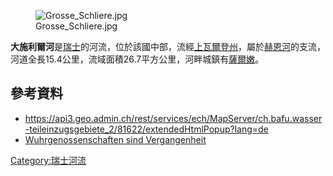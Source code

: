 {{Citecheck}}
{{Coord|46.934316|N|8.283210|E|display=title}}
[[Image:Grosse_Schliere.jpg|right]]

'''大施利爾河'''是[[瑞士|瑞士]]的河流，位於該國中部，流經[[上瓦爾登州|上瓦爾登州]]，屬於[[赫恩河|赫恩河]]的支流，河道全長15.4公里，流域面積26.7平方公里，河畔城鎮有[[薩爾嫩|薩爾嫩]]。

==參考資料==
* https://api3.geo.admin.ch/rest/services/ech/MapServer/ch.bafu.wasser-teileinzugsgebiete_2/81622/extendedHtmlPopup?lang=de {{Wayback|url=https://api3.geo.admin.ch/rest/services/ech/MapServer/ch.bafu.wasser-teileinzugsgebiete_2/81622/extendedHtmlPopup?lang=de |date=20170831172105 }}
* [http://www.onz.ch/artikel/106428/ Wuhrgenossenschaften sind Vergangenheit]{{Dead link}}

{{Switzerland-geo-stub}}
[[Category:瑞士河流|Category:瑞士河流]]